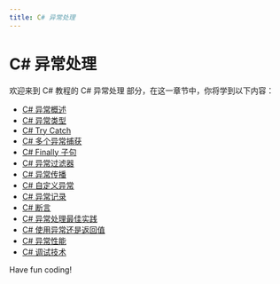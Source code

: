 ```yaml
---
title: C# 异常处理
---
```


# C# 异常处理

欢迎来到 C# 教程的 C# 异常处理 部分，在这一章节中，你将学到以下内容：

- [C# 异常概述](./0-c-exception-overview.mdx)
- [C# 异常类型](./1-cexception-type.mdx)
- [C# Try Catch](./2-ctry-catch.mdx)
- [C# 多个异常捕获](./3-c-multiple-exception-capture.mdx)
- [C# Finally 子句](./4-cfinally-clause.mdx)
- [C# 异常过滤器](./5-cexception-filter.mdx)
- [C# 异常传播](./6-cexception-propagation.mdx)
- [C# 自定义异常](./7-ccustom-exception.mdx)
- [C# 异常记录](./8-cabnormal-records.mdx)
- [C# 断言](./9-c-assertion.mdx)
- [C# 异常处理最佳实践](./10-best-practices-for-exception-handling.mdx)
- [C# 使用异常还是返回值](./11-c-use-exceptions-or-return-values.mdx)
- [C# 异常性能](./12-c-abnormal-performance.mdx)
- [C# 调试技术](./13-c-debugging-technology.mdx)

Have fun coding!
